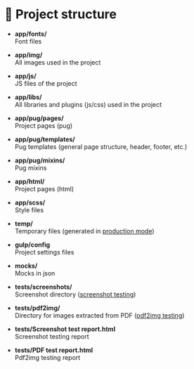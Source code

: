 
<Meta title='Get started/Project structure' />


# 📁 Project structure

- **app/fonts/**  
Font files

- **app/img/**  
All images used in the project

- **app/js/**  
JS files of the project

- **app/libs/**  
All libraries and plugins (js/css) used in the project

- **app/pug/pages/**  
Project pages (pug)

- **app/pug/templates/**  
Pug templates (general page structure, header, footer, etc.)

- **app/pug/mixins/**  
Pug mixins

- **app/html/**  
Project pages (html)

- **app/scss/**  
Style files

- **temp/**  
Temporary files (generated in
[production mode](?path=/story/get-started-project-settings--page))

- **gulp/config**  
Project settings files

- **mocks/**  
Mocks in json

- **tests/screenshots/**  
Screenshot directory ([screenshot testing](?path=/story/test-about--page#screenshot))

- **tests/pdf2img/**  
Directory for images extracted from PDF ([pdf2img testing](?path=/story/test-about--page#pdf2img))

- **tests/Screenshot test report.html**  
Screenshot testing report

- **tests/PDF test report.html**  
Pdf2img testing report
